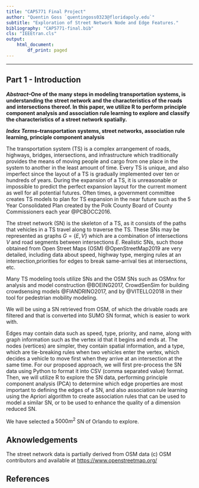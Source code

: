 ```yaml
---
title: "CAP5771 Final Project"
author: "Quentin Goss `quentingoss0323@floridapoly.edu`"
subtitle: "Exploration of Street Network Node and Edge Features."
bibliography: "CAP5771-final.bib"
cls: "IEEEtran.cls"
output:
    html_document:
        df_print: paged
---
```

<hr>
## Part 1 - Introduction

***Abstract*--One of the many steps in modeling transportation systems, is understanding the street network and the characteristics of the roads and intersections thereof. In this paper, we utilize R to perform principle component analysis and association rule learning to explore and classify the characteristics of a street network spatially.**

***Index Terms*--transportation systems, street networks, association rule learning, principle component analysis**

The transportation system (TS) is a complex arrangement of roads, highways, bridges, intersections, and infrastructure which traditionally provides the means of moving people and cargo from one place in the system to another in the least amount of time. Every TS is unique, and also imperfect since the layout of a TS is gradually implemented over ten or hundreds of years. During the expansion of a TS, it is unreasonable or impossible to predict the perfect expansion layout for the current moment as well for all potential futures. Often times, a government committee creates TS models to plan for TS expansion in the near future such as the 5 Year Consolidated Plan created by the Polk County Board of County Commissioners each year @PCBOCC2016.

The street network (SN) is the skeleton of a TS, as it consists of the paths that vehicles in a TS travel along to traverse the TS. These SNs may be represented as graphs $G = \{E,V\}$ which are a combination of intersections $V$ and road segments between intersections $E$. Realistic SNs, such those obtained from Open Street Maps (OSM) @OpenStreetMap2019 are very detailed, including data about speed, highway type, merging rules at an intersection,priorities for edges to break same-arrival ties at intersections, etc.

Many TS modeling tools utilize SNs and the OSM SNs such as OSMnx for analysis and model construction @BOEING2017, CrowdSenSim for building crowdsensing models @FIANDRINO2017, and by @VITELLO2018 in their tool for pedestrian mobility modeling.

We will be using a SN retrieved from OSM, of which the drivable roads are filtered and that is converted into SUMO SN format, which is easier to work with.

Edges may contain data such as speed, type, priority, and name, along with graph information such as the vertex id that it begins and ends at. The nodes (vertices) are simpler, they contain spatial information, and a type, which are tie-breaking rules when two vehicles enter the vertex, which decides a vehicle to move first when they arrive at an intersection at the same time. For our proposed approach, we will first pre-process the SN data using Python to format it into CSV (comma separated value) format. Then, we will utilize R to explore the SN data, performing principle component analysis (PCA) to determine which edge properties are most important to defining the edges of a SN, and also association rule learning using the Apriori algorithm to create association rules that can be used to model a similar SN, or to be used to enhance the quality of a dimension reduced SN.

We have selected a $5000m^2$ SN of Orlando to explore.

## Aknowledgements
The street network data is partially derived from OSM data (c) OSM contributors and available at [https://www.openstreetmap.org/](https://www.openstreetmap.org/)

## References